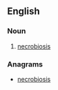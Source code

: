 ==English==

===Noun===
{{en-noun|bionecros|es}}

# {{context|pathology}} [[necrobiosis]]

===Anagrams===
* [[necrobiosis#English|necrobiosis]]